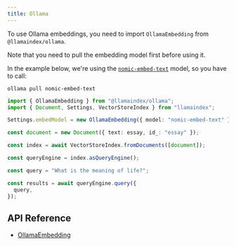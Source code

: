 ```yaml
---
title: Ollama
---
```


To use Ollama embeddings, you need to import `OllamaEmbedding` from `@llamaindex/ollama`.

Note that you need to pull the embedding model first before using it.

In the example below, we're using the [`nomic-embed-text`](https://ollama.com/library/nomic-embed-text) model, so you have to call:

```shell
ollama pull nomic-embed-text
```

```ts
import { OllamaEmbedding } from "@llamaindex/ollama";
import { Document, Settings, VectorStoreIndex } from "llamaindex";

Settings.embedModel = new OllamaEmbedding({ model: "nomic-embed-text" });

const document = new Document({ text: essay, id_: "essay" });

const index = await VectorStoreIndex.fromDocuments([document]);

const queryEngine = index.asQueryEngine();

const query = "What is the meaning of life?";

const results = await queryEngine.query({
  query,
});
```

## API Reference

- [OllamaEmbedding](/docs/api/classes/OllamaEmbedding)

